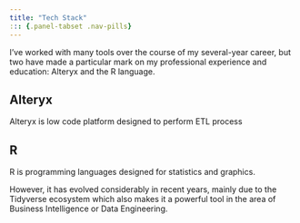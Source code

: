 ```yaml
---
title: "Tech Stack"
::: {.panel-tabset .nav-pills}
---
```


I've worked with many tools over the course of my several-year career, but two have made a particular mark on my professional experience and education: Alteryx and the R language.

::: {#Alteryx .panel-tabset .nav-pills}
## Alteryx

Alteryx is low code platform designed to perform ETL process

## R

R is programming languages designed for statistics and graphics.

However, it has evolved considerably in recent years, mainly due to the Tidyverse ecosystem which also makes it a powerful tool in the area of Business Intelligence or Data Engineering.
:::
